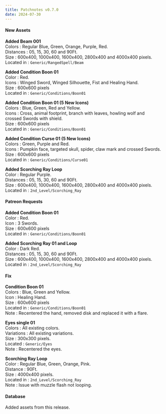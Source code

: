 ```yaml
---
title: Patchnotes v0.7.0
date: 2024-07-30
---
```


#### New Assets

**Added Beam 001**  
Colors : Regular Blue, Green, Orange, Purple, Red.  
Distances : 05, 15, 30, 60 and 90Ft.  
Size : 600x400, 1000x400, 1600x400, 2800x400 and 4000x400 pixels.  
Located in : ``Generic/RangedSpell/Beam``

**Added Condition Boon 01**  
Color : Red.  
Icons : Winged Sword, Winged Silhouette, Fist and Healing Hand.  
Size : 600x600 pixels  
Located in : ``Generic/Conditions/Boon01``

**Added Condition Boon 01 (5 New Icons)**  
Colors : Blue, Green, Red and Yellow.  
Icons : Cross, animal footprint, branch with leaves, howling wolf and crossed Swords with shield.  
Size : 600x600 pixels  
Located in : ``Generic/Conditions/Boon01``

**Added Condition Curse 01 (5 New Icons)**  
Colors : Green, Purple and Red.  
Icons : Pumpkin face, targeted skull, spider, claw mark and crossed Swords.  
Size : 600x600 pixels  
Located in : ``Generic/Conditions/Curse01``

**Added Scorching Ray Loop**  
Color : Regular Purple.  
Distances : 05, 15, 30, 60 and 90Ft.  
Size : 600x400, 1000x400, 1600x400, 2800x400 and 4000x400 pixels.  
Located in : ``2nd_Level/Scorching_Ray``

#### Patreon Requests

**Added Condition Boon 01**  
Color : Red.  
Icon : 3 Swords.  
Size : 600x600 pixels  
Located in : ``Generic/Conditions/Boon01``

**Added Scorching Ray 01 and Loop**  
Color : Dark Red.  
Distances : 05, 15, 30, 60 and 90Ft.  
Size : 600x400, 1000x400, 1600x400, 2800x400 and 4000x400 pixels.  
Located in : ``2nd_Level/Scorching_Ray``

#### Fix

**Condition Boon 01**  
Colors : Blue, Green and Yellow.  
Icon : Healing Hand.  
Size : 600x600 pixels  
Located in : ``Generic/Conditions/Boon01``  
Note : Recentered the hand, removed disk and replaced it with a flare.

**Eyes single 01**  
Colors : All existing colors.  
Variations : All existing variations.  
Size : 300x300 pixels.  
Located : ``Generic/Eyes``  
Note : Recentered the eyes.

**Scorching Ray Loop**  
Color : Regular Blue, Green, Orange, Pink.  
Distance : 90Ft.  
Size : 4000x400 pixels.  
Located in : ``2nd_Level/Scorching_Ray``  
Note : Issue with muzzle flash not looping.

#### Database

Added assets from this release.







